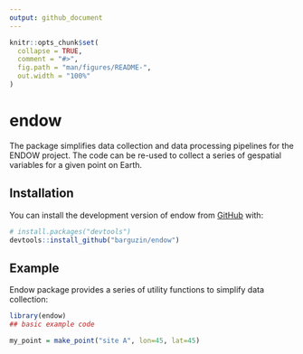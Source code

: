 ```yaml
---
output: github_document
---
```


<!-- README.md is generated from README.Rmd. Please edit that file -->

```r
knitr::opts_chunk$set(
  collapse = TRUE,
  comment = "#>",
  fig.path = "man/figures/README-",
  out.width = "100%"
)
```

# endow

<!-- badges: start -->
<!-- badges: end -->

The package simplifies data collection and data processing pipelines for the ENDOW project. The code can be re-used to collect a series of gespatial variables for a given point on Earth. 

## Installation

You can install the development version of endow from [GitHub](https://github.com/) with:

``` r
# install.packages("devtools")
devtools::install_github("barguzin/endow")
```

## Example

Endow package provides a series of utility functions to simplify data collection:

```r
library(endow)
## basic example code

my_point = make_point("site A", lon=45, lat=45)

```


